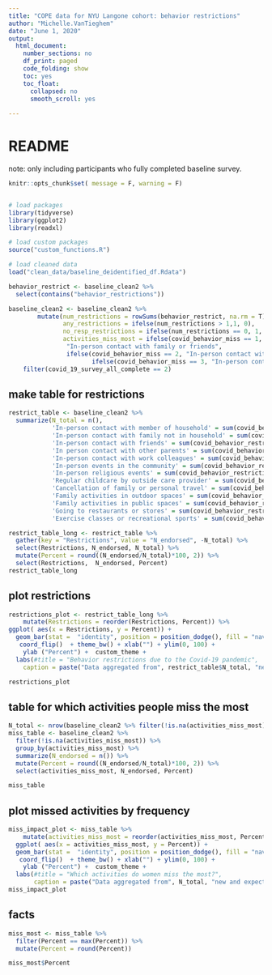 ```yaml
---
title: "COPE data for NYU Langone cohort: behavior restrictions"
author: "Michelle.VanTieghem"
date: "June 1, 2020"
output:
  html_document:
    number_sections: no
    df_print: paged
    code_folding: show
    toc: yes
    toc_float:
      collapsed: no
      smooth_scroll: yes
      
---
```

# README
note: only including participants who fully completed baseline survey.


```r
knitr::opts_chunk$set( message = F, warning = F)


# load packages
library(tidyverse)
library(ggplot2)
library(readxl)

# load custom packages
source("custom_functions.R")

# load cleaned data
load("clean_data/baseline_deidentified_df.Rdata")
```

```r
behavior_restrict <- baseline_clean2 %>%
  select(contains("behavior_restrictions"))

baseline_clean2 <- baseline_clean2 %>%
        mutate(num_restrictions = rowSums(behavior_restrict, na.rm = T), 
               any_restrictions = ifelse(num_restrictions > 1,1, 0),
               no_resp_restrictions = ifelse(num_restrictions == 0, 1, 0), 
               activities_miss_most = ifelse(covid_behavior_miss == 1, 
            	"In-person contact with family or friends",
            	ifelse(covid_behavior_miss == 2, "In-person contact with colleagues at work",
            	       ifelse(covid_behavior_miss == 3, "In-person contact with other parents", ifelse(covid_behavior_miss == 4, "Breaks from childcare duties",                                ifelse(covid_behavior_miss == 5, "Cancellation of family or personal travel",                                        ifelse(covid_behavior_miss == 6, "Family activities in public spaces",                                        ifelse(covid_behavior_miss == 7, "Outdoor recreational activities",                                         ifelse(covid_behavior_miss == 8, "Going to restaurants or stores", ifelse(covid_behavior_miss == 9, "Exercise classes or recreational sports",                            ifelse(covid_behavior_miss == 10, "In-person events in the community",                            ifelse(covid_behavior_miss == 11, "In person religious events",                                          ifelse(covid_behavior_miss == 12, "Other", NA)))) ))))))))) %>%
    filter(covid_19_survey_all_complete == 2) 

```

## make table for restrictions
```r

restrict_table <- baseline_clean2 %>%
  summarize(N_total = n(),
            'In-person contact with member of household' = sum(covid_behavior_restrictions___1),
            'In-person contact with family not in household' = sum(covid_behavior_restrictions___2),
            'In-person contact with friends' = sum(covid_behavior_restrictions___3),
            'In person contact with other parents' = sum(covid_behavior_restrictions___4),
            'In-person contact with work colleagues' = sum(covid_behavior_restrictions___5), 
            'In-person events in the community' = sum(covid_behavior_restrictions___12), 
            'In-person religious events' = sum(covid_behavior_restrictions___13),
            'Regular childcare by outside care provider' = sum(covid_behavior_restrictions___6), 
            'Cancellation of family or personal travel' = sum(covid_behavior_restrictions___7), 
            'Family activities in outdoor spaces' = sum(covid_behavior_restrictions___8), 
            'Family activities in public spaces' = sum(covid_behavior_restrictions___9),
            'Going to restaurants or stores' = sum(covid_behavior_restrictions___10), 
            'Exercise classes or recreational sports' = sum(covid_behavior_restrictions___11))

restrict_table_long <- restrict_table %>%
  gather(key = "Restrictions", value = "N_endorsed", -N_total) %>%
  select(Restrictions, N_endorsed, N_total) %>%
  mutate(Percent = round((N_endorsed/N_total)*100, 2)) %>%
  select(Restrictions,  N_endorsed, Percent)
restrict_table_long
```

## plot restrictions
```r
restrictions_plot <- restrict_table_long %>%
    mutate(Restrictions = reorder(Restrictions, Percent)) %>%
ggplot( aes(x = Restrictions, y = Percent)) + 
  geom_bar(stat =  "identity", position = position_dodge(), fill = "navy") + 
   coord_flip()  + theme_bw() + xlab("") + ylim(0, 100) +
    ylab ("Percent") +  custom_theme + 
  labs(#title = "Behavior restrictions due to the Covid-19 pandemic", 
    caption = paste("Data aggregated from", restrict_table$N_total, "new and expecting mothers")) 

restrictions_plot 

```

##  table for which activities people miss the most
```r
N_total <- nrow(baseline_clean2 %>% filter(!is.na(activities_miss_most)))
miss_table <- baseline_clean2 %>%
  filter(!is.na(activities_miss_most)) %>%
  group_by(activities_miss_most) %>%
  summarize(N_endorsed = n()) %>%
  mutate(Percent = round((N_endorsed/N_total)*100, 2)) %>%
  select(activities_miss_most, N_endorsed, Percent)

miss_table

```

## plot missed activities by frequency
```r
miss_impact_plot <- miss_table %>%
    mutate(activities_miss_most = reorder(activities_miss_most, Percent)) %>%
  ggplot( aes(x = activities_miss_most, y = Percent)) + 
  geom_bar(stat =  "identity", position = position_dodge(), fill = "navy") + 
   coord_flip()  + theme_bw() + xlab("") + ylim(0, 100) +
    ylab ("Percent") +  custom_theme +
  labs(#title = "Which activities do women miss the most?", 
       caption = paste("Data aggregated from", N_total, "new and expecting mothers"))
miss_impact_plot 

```

## facts
```r

miss_most <- miss_table %>%
  filter(Percent == max(Percent)) %>%
  mutate(Percent = round(Percent)) 

miss_most$Percent
```